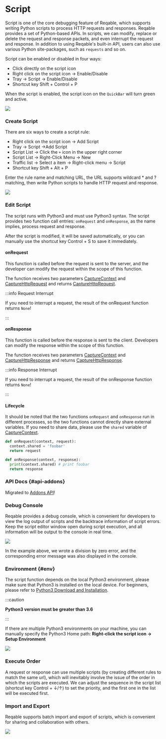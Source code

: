 # Script


Script is one of the core debugging feature of Reqable, which supports writing Python scripts to process HTTP requests and responses. Reqable provides a set of Python-based APIs. In scripts, we can modify, replace or delete the request and response packets, and even interrupt the request and response. In addition to using Reqable's built-in API, users can also use various Python site-packages, such as `requests` and so on.

Script can be enabled or disabled in four ways:
- Click directly on the script icon
- Right click on the script icon -> Enable/Disable
- Tray -> Script -> Enable/Disable
- Shortcut key <Shortcut>Shift + Control + P</Shortcut>

When the script is enabled, the script icon on the `QuickBar` will turn green and active.

![](arts/script_01.png)

### Create Script

There are six ways to create a script rule:
- Right click on the script icon -> Add Script
- Tray -> Script ->Add Script
- Script List -> Click the `+` icon in the upper right corner
- Script List -> Right-Click Menu -> New
- Traffic list -> Select a item -> Right-click menu -> Script
- Shortcut key <Shortcut>Shift + Alt + P</Shortcut>

Enter the rule name and matching URL, the URL supports wildcard * and ? matching, then write Python scripts to handle HTTP request and response.

![](arts/script_02.png)

### Edit Script

The script runs with Python3 and must use Python3 syntax. The script provides two function call entries: `onRequest` and `onResponse`, as the name implies, process request and response.

After the script is modified, it will be saved automatically, or you can manually use the shortcut key <Shortcut>Control + S</Shortcut> to save it immediately.

#### onRequest

This function is called before the request is sent to the server, and the developer can modify the request within the scope of this function.

The function receives two parameters [CaptureContext](addons#api-context) and [CaptureHttpRequest](addons#api-request) and returns [CaptureHttpRequest](addons#api-request).

:::info Request Interrupt

If you need to interrupt a request, the result of the onRequest function returns `None`!

:::

#### onResponse

This function is called before the response is sent to the client. Developers can modify the response within the scope of this function.

The function receives two parameters [CaptureContext](addons#api-context) and [CaptureHttpResponse](addons#api-response) and returns [CaptureHttpResponse](addons#api-response).

:::info Response Interrupt

If you need to interrupt a request, the result of the onResponse function returns `None`!

:::

#### Lifecycle

It should be noted that the two functions `onRequest` and `onResponse` run in different processes, so the two functions cannot directly share external variables. If you need to share data, please use the `shared` variable of [CaptureContext](addons#api-context).

```python
def onRequest(context, request):
  context.shared = 'foobar'
  return request

def onResponse(context, response):
  print(context.shared) # print foobar
  return response
```

### API Docs {#api-addons}

Migrated to [Addons API](addons)!

### Debug Console

Reqable provides a debug console, which is convenient for developers to view the log output of scripts and the backtrace information of script errors. Keep the script editor window open during script execution, and all information will be output to the console in real time.

![](arts/script_03.png)

In the example above, we wrote a division by zero error, and the corresponding error message was also displayed in the console.

### Environment {#env}

The script function depends on the local Python3 environment, please make sure that Python3 is installed on the local device. For beginners, please refer to [Python3 Download and Installation](https://www.runoob.com/Python3/Python3-install.html).

:::caution

**Python3 version must be greater than 3.6**

:::

If there are multiple Python3 environments on your machine, you can manually specify the Python3 Home path: **Right-click the script icon -> Setup Environment**

![](arts/script_04.png)

### Execute Order

A request or response can use multiple scripts (by creating different rules to match the same url), which will inevitably involve the issue of the order in which the scripts are executed. We can adjust the sequence in the script list (shortcut key <Shortcut>Control + ↓/↑</Shortcut>) to set the priority, and the first one in the list will be executed first.

### Import and Export

Reqable supports batch import and export of scripts, which is convenient for sharing and collaboration with others.

![](arts/script_05.png)